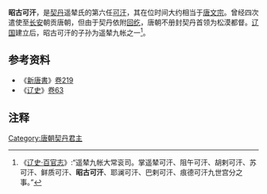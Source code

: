 '''昭古可汗'''，是[[契丹|契丹]]遥辇氏的第六任[[可汗|可汗]]，其在位时间大约相当于[[唐文宗|唐文宗]]。曾经四次遣使至[[长安|长安]]朝贡唐朝，但由于契丹依附[[回纥|回纥]]，唐朝不册封契丹首领为松漠都督。[[辽国|辽国]]建立后，昭古可汗的子孙为遥辇九帐之一<ref>《[[s:辽史/卷45|辽史·百官志]]》:“遥辇九帐大常衮司。掌遥辇可汗、阻午可汗、胡剌可汗、苏可汗、鲜质可汗、'''昭古可汗'''、耶澜可汗、巴剌可汗、痕德可汗九世宫分之事。”</ref>。

{{start box}}
{{s-before|[[鲜质可汗|鲜质可汗]]}}
{{s-title|[[辽朝君主列表#契丹（松漠都督府都督）|契丹可汗]]}}
{{s-after|[[耶澜可汗|耶澜可汗]]}}
{{end box}}

==参考资料==
*《[[新唐書|新唐書]]》[[s:新唐書/卷219|卷219]]
*《[[辽史|辽史]]》[[s:辽史/卷63|卷63]]

==注释==
{{Reflist|2}}
[[Category:唐朝契丹君主|Category:唐朝契丹君主]]